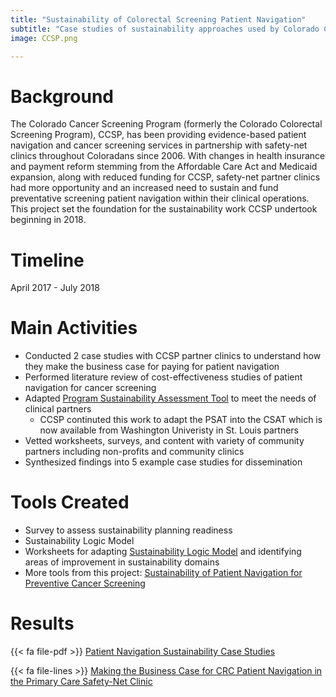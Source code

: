 ```yaml
---
title: "Sustainability of Colorectal Screening Patient Navigation"
subtitle: "Case studies of sustainability approaches used by Colorado Cancer Screening Program partner clinics to support patient navigation for cancer screening"
image: CCSP.png

---
```


# Background  

The Colorado Cancer Screening Program (formerly the Colorado Colorectal Screening Program), CCSP, has been providing evidence-based patient navigation and cancer screening services in partnership with safety-net clinics throughout Coloradans since 2006. With changes in health insurance and payment reform stemming from the Affordable Care Act and Medicaid expansion, along with reduced funding for CCSP, safety-net partner clinics had more opportunity and an increased need to sustain and fund preventative screening patient navigation within their clinical operations. This project set the foundation for the sustainability work CCSP undertook beginning in 2018.   

# Timeline  

April 2017 - July 2018 

# Main Activities  
  
* Conducted 2 case studies with CCSP partner clinics to understand how they make the business case for paying for patient navigation  
* Performed literature review of cost-effectiveness studies of patient navigation for cancer screening  
* Adapted [Program Sustainability Assessment Tool](https://sustaintool.org) to meet the needs of clinical partners  
  + CCSP continuted this work to adapt the PSAT into the CSAT which is now available from Washington Univeristy in St. Louis partners  
* Vetted worksheets, surveys, and content with variety of community partners including non-profits and community clinics  
* Synthesized findings into 5 example case studies for dissemination


# Tools Created  

* Survey to assess sustainability planning readiness  
* Sustainability Logic Model  
* Worksheets for adapting [Sustainability Logic Model](https://drive.google.com/file/d/1TYUzJMo26F3mp96u65Pvh4ldx8gwZzuv/view) and identifying areas of improvement in sustainability domains  
* More tools from this project: [Sustainability of Patient Navigation for Preventive Cancer Screening](https://sites.google.com/view/ccsp-pn-sustainability/)

# Results  

{{< fa file-pdf >}} [Patient Navigation Sustainability Case Studies](https://drive.google.com/drive/u/0/folders/1WXctDnZLg6mlSJDPu7UlPBKmDN2FZrMq)

{{< fa file-lines >}} [Making the Business Case for CRC Patient Navigation in the Primary Care Safety-Net Clinic](https://drive.google.com/file/d/1RI8Udt7jk9pajq0yS2Jm3Og-DOfCxe1l/view)
